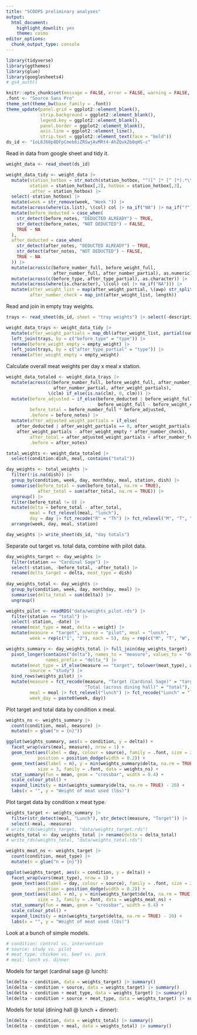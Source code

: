 ```yaml
---
title: "SCOOPS preliminary analyses"
output:
  html_document:
    highlight_downlit: yes
    theme: cosmo
editor_options: 
  chunk_output_type: console
---
```


```r
library(tidyverse)
library(ggthemes)
library(glue)
library(googlesheets4)
# gs4_auth()

knitr::opts_chunk$set(message = FALSE, error = FALSE, warning = FALSE, cache = TRUE)
.font <- "Source Sans Pro"
theme_set(theme_bw(base_family = .font))
theme_update(panel.grid = ggplot2::element_blank(),
             strip.background = ggplot2::element_blank(),
             legend.key = ggplot2::element_blank(),
             panel.border = ggplot2::element_blank(),
             axis.line = ggplot2::element_line(),
             strip.text = ggplot2::element_text(face = "bold"))
ds_id <- "1oL8J60p8DFpCmeb6iZRSwjAvMRt4-AhZQvkZb0qHS-c"
```

Read in data from google sheet and tidy it.
```r
weight_data <- read_sheet(ds_id)

weight_data_tidy <- weight_data |>
  mutate(station_hotbox = str_match(station_hotbox, "^([^ ]* [^ ]*).*\\((.*)\\)"),
         station = station_hotbox[,2], hotbox = station_hotbox[,3],
         .after = station_hotbox) |>
  select(-station_hotbox) |>
  mutate(week = str_remove(week, "Week ")) |>
  mutate(across(where(is.list), \(col) col |> na_if("NA") |> na_if("?"))) |>
  mutate(before_deducted = case_when(
    str_detect(before_notes, "DEDUCTED ALREADY") ~ TRUE,
    str_detect(before_notes, "NOT DEDUCTED") ~ FALSE,
    TRUE ~ NA
  ),
  after_deducted = case_when(
    str_detect(after_notes, "DEDUCTED ALREADY") ~ TRUE,
    str_detect(after_notes, "NOT DEDUCTED") ~ FALSE,
    TRUE ~ NA
  )) |>
  mutate(across(c(before_number_full, before_weight_full,
                  after_number_full, after_number_partial), as.numeric)) |>
  mutate(across(c(before_type, after_type_partial), as.character)) |>
  mutate(across(where(is.character), \(col) col |> na_if("NA"))) |>
  mutate(after_weight_list = map(after_weight_partial, \(awp) str_split(awp, "\\n") |> unlist() |> as.double()),
         after_number_check = map_int(after_weight_list, length))
```

Read and join in empty tray weights.
```r
trays <- read_sheet(ds_id, sheet = "tray weights") |> select(-description)

weight_data_trays <- weight_data_tidy |>
  mutate(after_weight_partials = map_dbl(after_weight_list, partial(sum, na.rm = TRUE))) |>
  left_join(trays, by = c("before_type" = "type")) |>
  rename(before_weight_empty = empty_weight) |>
  left_join(trays, by = c("after_type_partial" = "type")) |>
  rename(after_weight_empty = empty_weight)
```

Calculate overall meat weights per day x meal x station.
```r
weight_data_totaled <- weight_data_trays |>
  mutate(across(c(before_number_full, before_weight_full, after_number_full,
                  after_number_partial, after_weight_partials),
                \(clm) if_else(is.na(clm), 0, clm))) |>
  mutate(before_adjusted = if_else(before_deducted | before_weight_full == 0, before_weight_full,
                                   before_weight_full - before_weight_empty),
         before_total = before_number_full * before_adjusted,
         .before = before_notes) |>
  mutate(after_adjusted_weight_partials = if_else(
    after_deducted | after_weight_partials == 0, after_weight_partials,
    after_weight_partials - after_weight_empty * after_number_check),
         after_total = after_adjusted_weight_partials + after_number_full * before_adjusted,
         .before = after_notes)

total_weights <- weight_data_totaled |>
  select(condition:dish, meal, contains("total"))

day_weights <- total_weights |>
  filter(!is.na(dish)) |>
  group_by(condition, week, day, monthday, meal, station, dish) |>
  summarise(before_total = sum(before_total, na.rm = TRUE),
            after_total = sum(after_total, na.rm = TRUE)) |>
  ungroup() |>
  filter(before_total != 0) |>
  mutate(delta = before_total - after_total,
         meal = fct_relevel(meal, "lunch"),
         day = day |> fct_recode("R" = "Th") |> fct_relevel("M", "T", "W", "R", "F")) |>
  arrange(week, day, meal, station)

day_weights |> write_sheet(ds_id, "day totals")
```

Separate out target vs. total data, combine with pilot data.
```r
day_weights_target <- day_weights |>
  filter(station == "Cardinal Sage") |>
  select(-station, -before_total, -after_total) |>
  rename(delta_target = delta, meat_type = dish)
  
day_weights_total <- day_weights |>
  group_by(condition, week, day, monthday, meal) |>
  summarise(delta_total = sum(delta)) |>
  ungroup()

weights_pilot <- readRDS("data/weights_pilot.rds") |>
  filter(station == "total") |>
  select(-station, -date) |>
  rename(meat_type = meat, delta = weight) |>
  mutate(measure = "target", source = "pilot", meal = "lunch",
         week = rep(c("1", "2"), each = 5), day = rep(c("M", "T", "W", "R", "F"), 2))

weights_summary <- day_weights_total |> full_join(day_weights_target) |>
  pivot_longer(contains("delta"), names_to = "measure", values_to = "delta",
               names_prefix = "delta_") |>
  mutate(meat_type = if_else(measure == "target", tolower(meat_type), as.character(NA)),
         source = "study") |>
  bind_rows(weights_pilot) |>
  mutate(measure = fct_recode(measure, "Target (Cardinal Sage)" = "target",
                              "Total (across dining hall)" = "total"),
         meal = meal |> fct_relevel("lunch") |> fct_recode("Lunch" = "lunch", "Dinner" = "dinner"),
         week_day = paste0(week, day))
```

Plot target and total data by condition x meal.
```r
weights_ns <- weights_summary |>
  count(condition, meal, measure) |>
  mutate(n = glue("n = {n}"))

ggplot(weights_summary, aes(x = condition, y = delta)) +
  facet_wrap(vars(meal, measure), nrow = 1) +
  geom_text(aes(label = day, colour = source), family = .font, size = 2,
            position = position_dodge(width = 0.2)) +
  geom_text(aes(label = n), y = min(weights_summary$delta, na.rm = TRUE) - 20,
            size = 3, family = .font, data = weights_ns) +
  stat_summary(fun = mean, geom = "crossbar", width = 0.4) +
  scale_colour_ptol() +
  expand_limits(y = min(weights_summary$delta, na.rm = TRUE) - 20) +
  labs(x = "", y = "Weight of meat used (lbs)")
```

Plot target data by condition x meat type.
```r
weights_target <- weights_summary |>
  filter(str_detect(meal, "Lunch"), str_detect(measure, "Target")) |>
  select(-meal, -measure)
# write_rds(weights_target, "data/weights_target.rds")
weights_total <- day_weights_total |> rename(delta = delta_total)
# write_rds(weights_total, "data/weights_total.rds")

weights_meat_ns <- weights_target |>
  count(condition, meat_type) |>
  mutate(n = glue("n = {n}"))

ggplot(weights_target, aes(x = condition, y = delta)) +
  facet_wrap(vars(meat_type), nrow = 1) +
  geom_text(aes(label = day, colour = source), family = .font, size = 2.5,
            position = position_dodge(width = 0.2)) +
  geom_text(aes(label = n), y = min(weights_target$delta, na.rm = TRUE) - 20,
            size = 3, family = .font, data = weights_meat_ns) +
  stat_summary(fun = mean, geom = "crossbar", width = 0.4) +
  scale_colour_ptol() +
  expand_limits(y = min(weights_target$delta, na.rm = TRUE) - 20) +
  labs(x = "", y = "Weight of meat used (lbs)")
```

Look at a bunch of simple models.

```r
# condition: control vs. intervention
# source: study vs. pilot
# meat_type: chicken vs. beef vs. pork
# meal: lunch vs. dinner
```

Models for target (cardinal sage @ lunch):
```r
lm(delta ~ condition, data = weights_target) |> summary()
lm(delta ~ condition + source, data = weights_target) |> summary()
lm(delta ~ condition + meat_type, data = weights_target) |> summary()
lm(delta ~ condition + source + meat_type, data = weights_target) |> summary()
```

Models for total (dining hall @ lunch + dinner):
```r
lm(delta ~ condition, data = weights_total) |> summary()
lm(delta ~ condition + meal, data = weights_total) |> summary()
```
